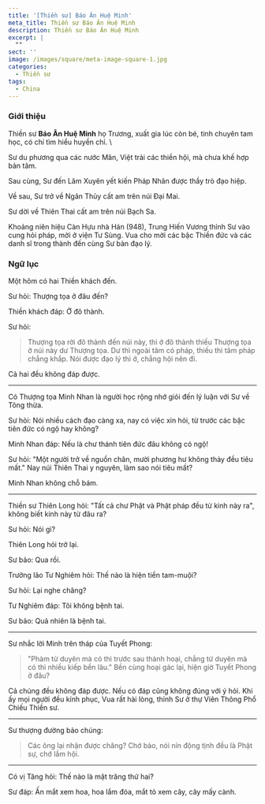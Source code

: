 ```yaml
---
title: '[Thiền sư] Báo Ân Huệ Minh'
meta_title: Thiền sư Báo Ân Huệ Minh
description: Thiền sư Báo Ân Huệ Minh
excerpt: |
  ""
sect: ''
image: /images/square/meta-image-square-1.jpg
categories:
  - Thiền sư
tags:
  - China
---
```


### Giới thiệu

Thiền sư **Báo Ân Huệ Minh** họ Trương, xuất gia lúc còn bé, tinh chuyên tam học, có chí tìm hiểu huyền chỉ. \

Sư du phương qua các nước Mân, Việt trải các thiền hội, mà chưa khế hợp bản tâm.

Sau cùng, Sư đến Lâm Xuyên yết kiến Pháp Nhãn được thầy trò đạo hiệp.

Về sau, Sư trở về Ngân Thủy cất am trên núi Đại Mai.

Sư dời về Thiên Thai cất am trên núi Bạch Sa.

Khoảng niên hiệu Càn Hựu nhà Hán (948), Trung Hiến Vương thỉnh Sư vào cung hỏi pháp, mời ở viện Tư Sùng.
Vua cho mời các bậc Thiền đức và các danh sĩ trong thành đến cùng Sư bàn đạo lý.

### Ngữ lục

Một hôm có hai Thiền khách đến.

Sư hỏi: Thượng tọa ở đâu đến?

Thiền khách đáp: Ở đô thành.

Sư hỏi:

> Thượng tọa rời đô thành đến núi này, thì ở đô thành thiếu Thượng tọa ở núi này dư Thượng tọa.
> Dư thì ngoài tâm có pháp, thiếu thì tâm pháp chẳng khắp. Nói được đạo lý thì ở, chẳng hội nên đi.

Cả hai đều không đáp được.

---

Có Thượng tọa Minh Nhan là người học rộng nhớ giỏi đến lý luận với Sư về Tông thừa.

Sư hỏi: Nói nhiều cách đạo càng xa, nay có việc xin hỏi, từ trước các bậc tiên đức có ngộ hay không?

Minh Nhan đáp: Nếu là chư thánh tiên đức đâu không có ngộ!

Sư hỏi: "Một người trở về nguồn chân, mười phương hư không thảy đều tiêu mất." Nay núi Thiên Thai y nguyên, làm sao nói tiêu mất?

Minh Nhan không chỗ bám.

---

Thiền sư Thiên Long hỏi: "Tất cả chư Phật và Phật pháp đều từ kinh này ra", không biết kinh này từ đâu ra?

Sư hỏi: Nói gì?

Thiên Long hỏi trở lại.

Sư bảo: Qua rồi.

Trưởng lão Tư Nghiêm hỏi: Thế nào là hiện tiền tam-muội?

Sư hỏi: Lại nghe chăng?

Tư Nghiêm đáp: Tôi không bệnh tai.

Sư bảo: Quả nhiên là bệnh tai.

---

Sư nhắc lời Minh trên tháp của Tuyết Phong:

> "Phàm từ duyên mà có thì trước sau thành hoại, chẳng từ duyên mà có thì nhiều kiếp bền lâu." Bền cùng hoại gác lại, hiện giờ Tuyết Phong ở đâu?

Cả chúng đều không đáp được. Nếu có đáp cũng không đúng với ý hỏi. Khi ấy mọi người đều kính phục, Vua rất hài lòng, thỉnh Sư ở thự Viên Thông Phổ Chiếu Thiền sư.

---

Sư thượng đường bảo chúng:

> Các ông lại nhận được chăng? Chớ bảo, nói nín động tịnh đều là Phật sự, chớ lầm hội.

---

Có vị Tăng hỏi: Thế nào là mặt trăng thứ hai?

Sư đáp: Ấn mắt xem hoa, hoa lắm đóa, mắt tỏ xem cây, cây mấy cành.
